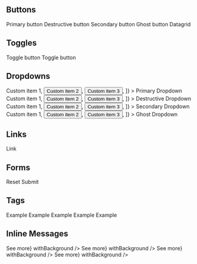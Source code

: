 
<Meta title="GettingStarted" />

## Buttons

<Preview>
    <Story name="Buttons">
        <Button.Primary icon='datagrid'>Primary button</Button.Primary>
        <Button.Destructive icon='datagrid'>Destructive button</Button.Destructive>
        <Button.Secondary icon='datagrid'>Secondary button</Button.Secondary>
        <Button.Ghost icon='datagrid'>Ghost button</Button.Ghost>
        <Button.Icon icon='datagrid'>Datagrid</Button.Icon>
    </Story>
</Preview>

## Toggles

<Preview>
    <Story name="Toggles">
        <Toggle icon='datagrid'>Toggle button</Toggle>
        <Toggle icon='datagrid' disabled>Toggle button</Toggle>
    </Story>
</Preview>

## Dropdowns

<Preview>
    <Story name="Dropdowns">
    	<Dropdown
    		as={Button.Primary}
    		aria-label="Custom menu"
    		items={[
    			<button>Custom item 1</button>,
    			<button>Custom item 2</button>,
    			<button>Custom item 3</button>,
    		]}
    	>
    		Primary Dropdown
    	</Dropdown>
    	<Dropdown
    		as={Button.Destructive}
    		aria-label="Custom menu"
    		items={[
    			<button>Custom item 1</button>,
    			<button>Custom item 2</button>,
    			<button>Custom item 3</button>,
    		]}
    	>
    		Destructive Dropdown
    	</Dropdown>
    	<Dropdown
    		as={Button.Secondary}
    		aria-label="Custom menu"
    		items={[
    			<button>Custom item 1</button>,
    			<button>Custom item 2</button>,
    			<button>Custom item 3</button>,
    		]}
    	>
    		Secondary Dropdown
    	</Dropdown>
    	<Dropdown
    		as={Button.Ghost}
    		aria-label="Custom menu"
    		items={[
    			<button>Custom item 1</button>,
    			<button>Custom item 2</button>,
    			<button>Custom item 3</button>,
    		]}
    	>
    		Ghost Dropdown
    	</Dropdown>
    </Story>
</Preview>

## Links

<Preview>
    <Story name="Links">
        <Link>Link</Link>
    </Story>
</Preview>

## Forms

<Preview>
    <Story name="Forms">
        <Form>
            <Form.Fieldset legend="Form fields">
                <Form.Text label="Input" />
                <Form.InputGroup label="Amount"
                                 prefix="$"
                                 suffix=".00">
                    <Form.Number label="Amount without decimal" min="1" step="1" />
                </Form.InputGroup>
                <Form.File label="File" />
                <Form.Password label="Password" />
                <Form.Datalist label="Datalist" values={['foo', 'bar']} />
                <Form.Search label="Search" />
                <Form.Textarea label="Textarea" />
                <Form.Select label="Select" values={['', 'foo', 'bar']} value="foo"/>
                <Form.Select label="Select multiple" values={['foo', 'bar']} multiple value={['foo']} />
                <Form.Checkbox label="Checkbox" checked />
                <Form.Radio label="Radio" checked />
                <Form.Switch label="Switch" checked />
            </Form.Fieldset>
            <Form.Buttons>
                <Button.Secondary type="reset">Reset</Button.Secondary>
                <Button.Primary type="submit">Submit</Button.Primary>
            </Form.Buttons>
        </Form>
    </Story>
</Preview>

## Tags

<Preview>
    <Story name="Tags">
        <Tag>Example</Tag>
        <Tag.Information>Example</Tag.Information>
        <Tag.Success>Example</Tag.Success>
        <Tag.Warning>Example</Tag.Warning>
        <Tag.Destructive>Example</Tag.Destructive>
	</Story>
 </Preview>

## Inline Messages

<Preview>
  <Story name="InlineMessages">
        <InlineMessage.Information
            title={'Lorem ipsum'}
            description={'dolor sit amet, consectetur adipiscing elit. Integer gravida orci lacus, vel convallis enim posuere ac.'}
            link={<Link href={'#'}>See more</Link>}
            withBackground
        />
        <InlineMessage.Success
            title={'Lorem ipsum'}
            description={'dolor sit amet, consectetur adipiscing elit. Integer gravida orci lacus, vel convallis enim posuere ac.'}
            link={<Link href={'#'}>See more</Link>}
            withBackground
        />
        <InlineMessage.Warning
            title={'Lorem ipsum'}
            description={'dolor sit amet, consectetur adipiscing elit. Integer gravida orci lacus, vel convallis enim posuere ac.'}
            link={<Link href={'#'}>See more</Link>}
            withBackground
        />
        <InlineMessage.Destructive
       		title={'Lorem ipsum'}
       		description={'dolor sit amet, consectetur adipiscing elit. Integer gravida orci lacus, vel convallis enim posuere ac.'}
       		link={<Link href={'#'}>See more</Link>}
       		withBackground
       	/>
  </Story>
</Preview>